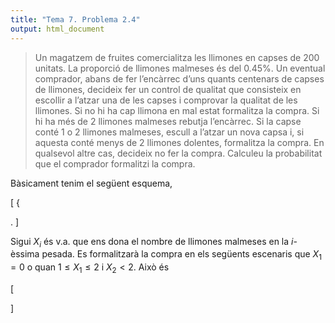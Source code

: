 ```yaml
---
title: "Tema 7. Problema 2.4"
output: html_document
---
```


> Un magatzem de fruites comercialitza les llimones en capses de 200 unitats. La proporció de llimones malmeses és del 0.45%. Un eventual comprador, abans de fer l'encàrrec d'uns quants centenars de capses de llimones, decideix fer un control de qualitat que consisteix en escollir a l'atzar una de les capses i comprovar la qualitat de les llimones. Si no hi ha cap llimona en mal estat formalitza la compra. Si hi ha més de 2 llimones malmeses rebutja l'encàrrec. Si la capse conté 1 o 2 llimones malmeses, escull a l'atzar un nova capsa i, si aquesta conté menys de 2 llimones dolentes, formalitza la compra. En qualsevol altre cas, decideix no fer la compra. Calculeu la probabilitat que el comprador formalitzi la compra.

Bàsicament tenim el següent esquema,

\[
\left\{
\begin{array}{lcl}
\text{Si $X_1 = 0$} &\;\;& \text{es compra}   \\
\text{Si $1\leq X_1 \leq 2$} &\;\;&  
\text{aleshores } \left\{
\begin{array}{lcl}
\text{si $X_2 < 2$} &\;\;& \text{es compra}   \\
\text{si $X_2 \geq 2$} &\;\;& \text{es rebutja}  
\end{array}
\right. \\
\text{Si $X_1 > 2$} &\;\;& \text{es rebutja}   \\
\end{array}
\right.
\]

Sigui $X_i$ és v.a. que ens dona el nombre de llimones malmeses en la $i$-èssima pesada. Es formalitzarà la compra en els següents escenaris que $X_1 = 0$ o quan $1\leq X_1 \leq 2$ i $X_2 < 2$. Això és

\[
\begin{array}{rcl}
P(\text{"formalitzar la compra""}) &=& P(\{X_1 = 0\} \cup \{ (1\leq X_1 \leq 2) \cap (X_2 < 2) \}) \\
 &=& P(X_1 = 0) + P(1\leq X_1 \leq 2) P(X_2 < 2 \;|\; 1\leq X_1 \leq 2) \\
 &=& P(X_1 = 0) + \left[P(X_1 = 1) + P(X_1 = 2)\right] \left[P(X_2 = 0) + P(X_2 = 1)\right] \\
 &=& `r pbinom(0, 200, 0.0045)` + (`r dbinom(1, 200, 0.0045)` + `r dbinom(2, 200, 0.0045)`) (`r dbinom(0, 200, 0.0045)` + `r dbinom(1, 200, 0.0045)`) \\
 &=& `r pbinom(0, 200, 0.0045) + (pbinom(2, 200, 0.0045)-pbinom(0, 200, 0.0045)) * pbinom(1, 200, 0.0045)`.
\end{array}
\]

